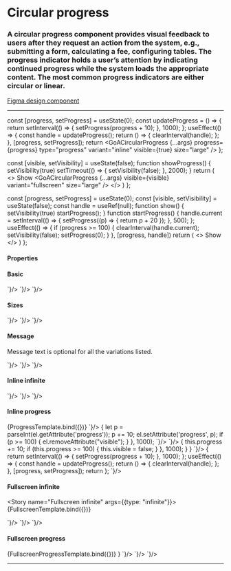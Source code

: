 

<Meta title="Components/Circular Progress" />

# Circular progress

### A circular progress component provides visual feedback to users after they request an action from the system, e.g., submitting a form, calculating a fee, configuring tables. The progress indicator holds a user’s attention by indicating continued progress while the system loads the appropriate content.  The most common progress indicators are either circular or linear.

[Figma design component](https://www.figma.com/file/3pb2IK8s2QUqWieH79KdN7/%E2%9D%96-Components-%7C-DDI-DS?node-id=3799%3A118526)

---

  const [progress, setProgress] = useState(0);
  const updateProgress = () => {
    return setInterval(() => {
      setProgress(progress + 10);
    }, 1000);
  };
  useEffect(() => {
    const handle = updateProgress();
    return () => {
      clearInterval(handle);
    };
  }, [progress, setProgress]);
  return <GoACircularProgress {...args} progress={progress} type="progress" variant="inline" visible={true} size="large" />
};

  const [visible, setVisibility] = useState(false);
  function showProgress() {
    setVisibility(true)
    setTimeout(() => {
      setVisibility(false);
    }, 2000);
  }
  return (
    <>
      <GoAButton type="primary" onClick={showProgress}>
        Show
      </GoAButton>
      <GoACircularProgress {...args} visible={visible} variant="fullscreen" size="large" />
    </>
  )
};

  const [progress, setProgress] = useState(0);
  const [visible, setVisibility] = useState(false);
  const handle = useRef(null);
  function show() {
    setVisibility(true)
    startProgress();
  }
  function startProgress() {
    handle.current = setInterval(() => {
      setProgress((p) => {
        return p + 20
      });
    }, 500);
  };
  useEffect(() => {
    if (progress >= 100) {
      clearInterval(handle.current);
      setVisibility(false);
      setProgress(0);
    }
  }, [progress, handle])
  return (
    <>
      <GoAButton type="primary" onClick={show}>
        Show
      </GoAButton>
      <GoACircularProgress visible={visible} variant="fullscreen" progress={progress} type="progress" size="large" />
    </>
  )
};

#### Properties

<Props>
  <Prop name="type" type="infinite | progress" required={true} description="The type of progress indicator" />
  <Prop name="variant" type="fullscreen | inline" required={true} description="The variant of progress indicator" />
  <Prop name="visible" type="boolean" required={true} description="Shows/hides the page loader, allowing for fade transition to be applied in each transition." />
  <Prop name="size" type="small | large" required={true} description="The size of progress indicator" />
  <Prop name="progress" type="number" defaultValue="0" description="The progress value" />
  <Prop name="message" type="object" defaultValue="" description="Text displayed under the circular spinner" />
</Props>

#### Basic 

<Story name="Basic">
  <GoACircularProgress visible={true} />
</Story>

<Tabs>
  <Tab label="Web Component">
    <CodeSnippet lang="html" code={`
      <goa-circular-progress visible />
    `}/>
  </Tab>
  <Tab label="Angular">
    <CodeSnippet lang="html" code={`
      <goa-circular-progress [visible]="visible"></goa-circular-progress>
    `}/>
  </Tab>
  <Tab label="React">
    <CodeSnippet lang="tsx" code={`
      <GoACircularProgress visible={visible} />
    `}/>
  </Tab>
</Tabs>

#### Sizes

<Story name="Sizes">
  <GoACircularProgress type="infinite" variant="inline" visible={true} message="Loading..." size="small" />
  <GoACircularProgress type="infinite" variant="inline" visible={true} message="Loading..." size="large" />
</Story>

<Tabs>
  <Tab label="Web Component">
    <CodeSnippet lang="html" code={`
      <goa-circular-progress
        type="infinite"
        variant="inline"
        size="small | large"
        message="Loading..."
        visible />
    `}/>
  </Tab>
  <Tab label="Angular">
    <CodeSnippet lang="html" code={`
      <goa-circular-progress
        type="infinite"
        variant="inline"
        message="Loading..."
        size="small | large"
        [visible]="visible">
      </goa-circular-progress>
    `}/>
  </Tab>
  <Tab label="React">
    <CodeSnippet lang="tsx" code={`
      <GoACircularProgress
        type="infinite"
        variant="inline"
        message="Loading..."
        size="small | large"
        visible={visible} />
    `}/>
  </Tab>
</Tabs>

#### Message

Message text is optional for all the variations listed.

<Story name="Message">
  <GoACircularProgress type="infinite" variant="inline" visible={true} message="Loading..." size="large" />
</Story>

<Tabs>
  <Tab label="Web Component">
    <CodeSnippet lang="html" code={`
      <goa-circular-progress
        type="infinite"
        variant="inline"
        size="large"
        message="Loading..."
        visible />
    `}/>
  </Tab>
  <Tab label="Angular">
    <CodeSnippet lang="html" code={`
      <goa-circular-progress
        type="infinite"
        variant="inline"
        size="large"
        message="Loading..."
        [visible]="visible">
      </goa-circular-progress>
    `}/>
  </Tab>
  <Tab label="React">
    <CodeSnippet lang="tsx" code={`
      <GoACircularProgress
        type="infinite"
        variant="inline"
        size="large"
        message="Loading..."
        visible={visible} />
    `}/>
  </Tab>
</Tabs>


#### Inline infinite

<Story name="Inline infinite">
  <GoACircularProgress type="infinite" variant="inline" visible={true} size="large" />
</Story>

<Tabs>
  <Tab label="Web Component">
    <CodeSnippet lang="html" code={`
      <goa-circular-progress type="infinite" variant="inline" size="large" visible />
    `}/>
  </Tab>
  <Tab label="Angular">
    <CodeSnippet lang="html" code={`
      <goa-circular-progress
        type="infinite"
        variant="inline"
        size="large"
        [visible]="visible">
      </goa-circular-progress>
    `}/>
  </Tab>
  <Tab label="React">
    <CodeSnippet lang="tsx" code={`
      <GoACircularProgress type="infinite" variant="inline" size="large" visible={visible} />
    `}/>
  </Tab>
</Tabs>

#### Inline progress

<Story name="Inline progress">
  {ProgressTemplate.bind({})}
</Story>

<Tabs>
  <Tab label="Web Component">
    <CodeSnippet lang="html" code={`
      <goa-circular-progress id="progress" variant="inline" type="infinite" size="large" visible />
    `}/>
    <CodeSnippet lang="js" code={`
      const el = document.getElementById('progress');
      setInterval(() => {
        let p = parseInt(el.getAttribute('progress'));
        p += 10;
        el.setAttribute('progress', p);
        if (p >= 100) {
          el.removeAttribute("visible");
        }
      }, 1000);
    `}/>
  </Tab>
  <Tab label="Angular">
    <CodeSnippet lang="html" code={`
      <goa-circular-progress
        type="infinite"
        variant="inline"
        size="large"
        [progress]="progress"
        [visible]="visible">
      </goa-circular-progress>
    `}/>
    <CodeSnippet lang="ts" code={`
      export class SomeComponent implements OnInit {
        progress: number = 0;
        visible: boolean = false;
        ngOnInit() {
          setInterval(() => {
            this.progress += 10;
            if (this.progress >= 100) {
              this.visible = false;
            }
          }, 1000);
        }
      }
    `}/>
  </Tab>
  <Tab label="React">
    <CodeSnippet lang="tsx" code={`
        const [progress, setProgress] = useState(0);
        const updateProgress = () => {
          return setInterval(() => {
            setProgress(progress + 10);
          }, 1000);
        };
        useEffect(() => {
          const handle = updateProgress();
          return () => {
            clearInterval(handle);
          };
        }, [progress, setProgress]);
        return <GoACircularProgress type="infinite" progress={progress} variant="inline" size="large" visible={visible} />
      };
    `}/>
  </Tab>
</Tabs>

#### Fullscreen infinite

<Story name="Fullscreen infinite" args={{type: "infinite"}}>
  {FullscreenTemplate.bind({})}
</Story>

<Tabs>
  <Tab label="Web Component">
    <CodeSnippet lang="html" code={`
      <goa-circular-progress variant="fullscreen" type="infinite" size="large" visible="true" />
    `}/>
  </Tab>
  <Tab label="Angular">
    <CodeSnippet lang="html" code={`
      <goa-circular-progress variant="fullscreen" type="infinite" size="large" visible="true"></goa-circular-progress>
    `}/>
  </Tab>
  <Tab label="React">
    <CodeSnippet lang="tsx" code={`
      <GoACircularProgress variant="fullscreen" type="infinite" size="large" visible={visible} />
    `}/>
  </Tab>
</Tabs>

#### Fullscreen progress

<Story name="Fullscreen progress">
  {FullscreenProgressTemplate.bind({})} }
</Story>

<Tabs>
  <Tab label="Web Component">
    <CodeSnippet lang="html" code={`
      <goa-circular-progress variant="fullscreen" type="progress" size="large" visible="true" />
    `}/>
  </Tab>
  <Tab label="Angular">
    <CodeSnippet lang="html" code={`
      <goa-circular-progress variant="fullscreen" type="progress" size="large" visible="true"></goa-circular-progress>
    `}/>
  </Tab>
  <Tab label="React">
    <CodeSnippet lang="tsx" code={`
      <GoACircularProgress variant="fullscreen" type="progress" size="large" visible={visible} />
    `}/>
  </Tab>
</Tabs>

---

<SupportInfo />

